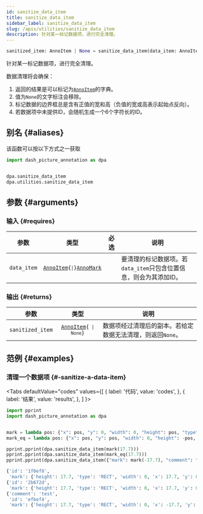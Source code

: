```yaml
---
id: sanitize_data_item
title: sanitize_data_item
sidebar_label: sanitize_data_item
slug: /apis/utilities/sanitize_data_item
description: 针对某一标记数据项，进行完全清理。
---
```





<APITopBar type="func" source="utilities.sanitize_data_item" />

```python
sanitized_item: AnnoItem | None = sanitize_data_item(data_item: AnnoItem | AnnoMark)
```

针对某一标记数据项，进行完全清理。

数据清理将会确保：

1. 返回的结果是可以标记为[`AnnoItem`](../typehints/AnnoItem.mdx)的字典。
2. 值为`None`的文字标注会移除。
3. 标记数据的边界框总是含有正值的宽和高（负值的宽或高表示起始点反向）。
4. 若数据项中未提供ID，会随机生成一个6个字符长的ID。

## 别名 {#aliases}

该函数可以按以下方式之一获取

```python
import dash_picture_annotation as dpa


dpa.sanitize_data_item
dpa.utilities.sanitize_data_item
```

## 参数 {#arguments}

### 输入 {#requires}

|    参数     |                                             类型                                              |               必选                | <center>说明</center>                                              |
| :---------: | :-------------------------------------------------------------------------------------------: | :-------------------------------: | ------------------------------------------------------------------ |
| `data_item` | <code>[AnnoItem](../typehints/AnnoItem.mdx){`\|`}[AnnoMark](../typehints/AnnoMark.mdx)</code> | <InlineIcon icon={vsiCheckIcon}/> | 要清理的标记数据项。若`data_item`只包含位置信息，则会为其添加ID。 |

### 输出 {#returns}

|       参数       |                              类型                              | <center>说明</center>                                      |
| :--------------: | :------------------------------------------------------------: | :--------------------------------------------------------- |
| `sanitized_item` | <code>[AnnoItem](../typehints/AnnoItem.mdx){` \| None`}</code> | 数据项经过清理后的副本。若给定数据无法清理，则返回`None`。 |

## 范例 {#examples}

### <IconObjType type="term"/> 清理一个数据项 {#-sanitize-a-data-item}

<Tabs
  defaultValue="codes"
  values={[
    { label: '代码', value: 'codes', },
    { label: '结果', value: 'results', },
  ]
}>

<TabItem value="codes">

```python title="sanitize_data_item.py" showLineNumbers
import pprint
import dash_picture_annotation as dpa


mark = lambda pos: {"x": pos, "y": 0, "width": 0, "height": pos, "type": "RECT"}
mark_eq = lambda pos: {"x": pos, "y": pos, "width": 0, "height": -pos, "type": "RECT"}

pprint.pprint(dpa.sanitize_data_item(mark(17.7)))
pprint.pprint(dpa.sanitize_data_item(mark_eq(17.7)))
pprint.pprint(dpa.sanitize_data_item({"mark": mark(-17.7), "comment": "test"}))
```

</TabItem>

<TabItem value="results">

```python
{'id': '1f0ef8',
 'mark': {'height': 17.7, 'type': 'RECT', 'width': 0, 'x': 17.7, 'y': 0}}
{'id': '2b672d',
 'mark': {'height': 17.7, 'type': 'RECT', 'width': 0, 'x': 17.7, 'y': 0.0}}
{'comment': 'test',
 'id': 'efbef4',
 'mark': {'height': 17.7, 'type': 'RECT', 'width': 0, 'x': -17.7, 'y': -17.7}}
```

</TabItem>

</Tabs>
